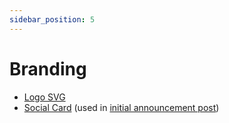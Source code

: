 ```yaml
---
sidebar_position: 5
---
```


# Branding

* [Logo SVG](https://aioha.dev/img/logo.svg)
* [Social Card](https://aioha.dev/img/aioha-social-card.png) (used in [initial announcement post](https://peakd.com/hive-139531/@aioha/aioha-all-in-one-hive-authentication))